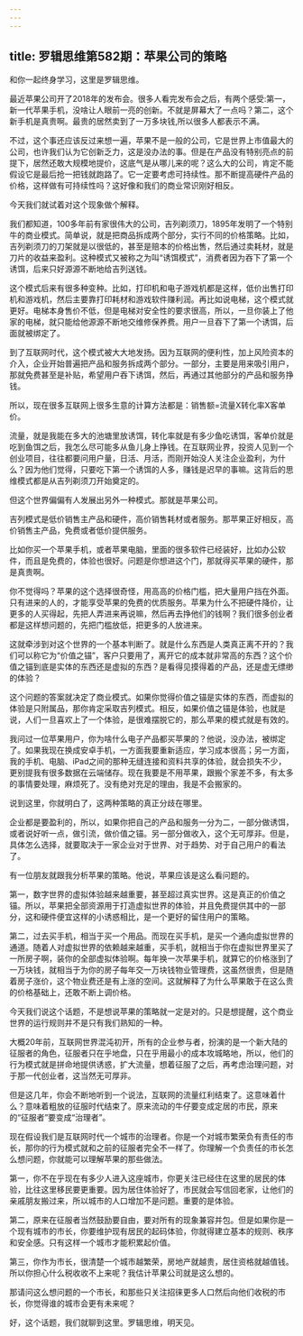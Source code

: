 ```yaml
---
---
---
```

title: 罗辑思维第582期：苹果公司的策略
---

和你一起终身学习，这里是罗辑思维。

最近苹果公司开了2018年的发布会。很多人看完发布会之后，有两个感受:第一，新一代苹果手机，没啥让人眼前一亮的创新。不就是屏幕大了一点吗？第二，这个新手机是真贵啊。最贵的居然卖到了一万多块钱,所以很多人都表示不满。

不过，这个事还应该反过来想一遍，苹果不是一般的公司，它是世界上市值最大的公司，也许我们认为它创新乏力，这是没办法的事。但是在产品没有特别亮点的前提下，居然还敢大规模地提价，这底气是从哪儿来的呢？这么大的公司，肯定不能假设它是最后抢一把钱就跑路了。它一定要考虑可持续性。那不断提高硬件产品的价格，这样做有可持续性吗？这好像和我们的商业常识刚好相反。

今天我们就试着对这个现象做个解释。

我们都知道，100多年前有家很伟大的公司，吉列剃须刀，1895年发明了一个特别牛的商业模式。简单说，就是把商品拆成两个部分，实行不同的价格策略。比如，吉列剃须刀的刀架就是以很低的，甚至是赔本的价格出售，然后通过卖耗材，就是刀片的收益来盈利。这种模式又被称之为叫“诱饵模式”，消费者因为吞下了第一个诱饵，后来只好源源不断地给吉列送钱。

这个模式后来有很多种变种。比如，打印机和电子游戏机都是这样，低价出售打印机和游戏机，然后主要靠打印耗材和游戏软件赚利润。再比如说电梯，这个模式就更好。电梯本身售价不低，但是电梯对安全性的要求很高，所以，一旦你装上了他家的电梯，就只能给他源源不断地交维修保养费。用户一旦吞下了第一个诱饵，后面就被绑定了。

到了互联网时代，这个模式被大大地发扬。因为互联网的便利性，加上风险资本的介入，企业开始普遍把产品和服务拆成两个部分。一部分，主要是用来吸引用户，那就免费甚至是补贴，希望用户吞下诱饵，然后，再通过其他部分的产品和服务挣钱。

所以，现在很多互联网上很多生意的计算方法都是：销售额=流量X转化率X客单价。

流量，就是我能在多大的池塘里放诱饵，转化率就是有多少鱼吃诱饵，客单价就是吃到鱼饵之后，我怎么尽可能多从鱼儿身上挣钱。在互联网业界，投资人见到一个创业项目，往往都要问用户量，日活、月活，而刚开始没人关注企业盈利，为什么？因为他们觉得，只要吃下第一个诱饵的人多，赚钱是迟早的事嘛。这背后的思维模式都是从吉列剃须刀开始奠定的。

但这个世界偏偏有人发展出另外一种模式。那就是苹果公司。

吉列模式是低价销售主产品和硬件，高价销售耗材或者服务。那苹果正好相反，高价销售主产品，免费或者低价提供服务。

比如你买一个苹果手机，或者苹果电脑，里面的很多软件已经装好，比如办公软件，而且是免费的，体验也很好。问题是你想进这个门，那就得买苹果的硬件，那是真贵啊。

你不觉得吗？苹果的这个选择很奇怪，用高高的价格门槛，把大量用户挡在外面。只有进来的人的，才能享受苹果的免费的优质服务。苹果为什么不把硬件降价，让更多的人买得起，先把人弄进来再说嘛，然后再去挣他们的钱啊？我们很多创业者都是这样想问题的，先把门槛放低，把更多的人放进来。

这就牵涉到对这个世界的一个基本判断了。就是什么东西是人类真正离不开的？我们可以称它为“价值之锚”，客户只要用了，离开它的成本就非常高的东西？这个价值之锚到底是实体的东西还是虚拟的东西？是看得见摸得着的产品，还是虚无缥缈的体验？

这个问题的答案就决定了商业模式。如果你觉得价值之锚是实体的东西，而虚拟的体验是只附属品，那你肯定采取吉列模式。相反，如果价值之锚是体验，也就是说，人们一旦喜欢上了一个体验，是很难摆脱它的，那么苹果的模式就是有效的。

我问过一位苹果用户，你为啥什么电子产品都买苹果的？他说，没办法，被绑定了。如果我现在换成安卓手机，一方面我要重新适应，学习成本很高；另一方面，我的手机、电脑、iPad之间的那种无缝连接和资料共享的体验，就会损失不少，更别提我有很多数据在云端储存。现在我要是不用苹果，跟搬个家差不多，有太多的事情要处理，麻烦死了。没有绝对充足的理由，我是不会搬家的。

说到这里，你就明白了，这两种策略的真正分歧在哪里。

企业都是要盈利的，所以，如果你把自己的产品和服务一分为二，一部分做诱饵，或者说好听一点，做引流，做价值之锚。另一部分做收入，这个无可厚非。但是，具体怎么选择，就要取决于一家企业对于世界、对于趋势、对于自己用户的看法了。

有一位朋友就跟我分析苹果的策略。他说，苹果应该是这么看问题的。

第一，数字世界的虚拟体验越来越重要，甚至超过真实世界。这是真正的价值之锚。所以，苹果把全部资源用于打造虚拟世界的体验，并且免费提供其中的一部分，这和硬件便宜这样的小诱惑相比，是一个更好的留住用户的策略。

第二，过去买手机，相当于买一个用品。而现在买手机，是买一个通向虚拟世界的通道。随着人对虚拟世界的依赖越来越重，买手机，就相当于你在虚拟世界里买了一所房子啊，装你的全部虚拟体验啊。每年换一次苹果手机，就算它的价格涨到了一万块钱，就相当于为你的房子每年交一万块钱物业管理费，这虽然很贵，但是随着房子涨价，这个物业费还是有上涨的空间。这就解释了为什么苹果敢于在这么贵的价格基础上，还敢不断上调价格。

今天我们说这个话题，不是想说苹果的策略就一定是对的。只是想提醒，这个商业世界的运行规则并不是只有我们熟知的一种。

大概20年前，互联网世界混沌初开，所有的企业参与者，扮演的是一个新大陆的征服者的角色，征服者只在乎地盘，只在乎用最小的成本攻城略地，所以，他们的行为模式就是拼命地提供诱惑，扩大流量，想着征服了之后，再考虑治理问题，对于那一代创业者，这当然无可厚非。

但是这几年，你会不断地听到一个说法，互联网的流量红利结束了。这意味着什么？意味着粗放的征服时代结束了。原来流动的牛仔要变成定居的市民，原来的“征服者”要变成“治理者”。

现在假设我们是互联网时代一个城市的治理者。你是一个对城市繁荣负有责任的市长，那你的行为模式就和之前的征服者完全不一样了。你理解一个负责任的市长怎么想问题，你就能可以理解苹果的那些做法。

第一，你不在乎现在有多少人进入这座城市，你更关注已经住在这里的居民的体验，比往这里移民要更重要。因为居住体验好了，市民就会写信回老家，让他们的亲戚朋友搬过来，所以城市的人口增加不是问题。重要的是体验。

第二，原来在征服者当然鼓励要自由，要对所有的现象兼容并包。但是如果你是一个现有城市的市长，你要维护现有居民的起码体验，你就得建立基本的规则、秩序和安全感。只有这样一个城市才能积累起价值。

第三，你作为市长，很清楚一个城市越繁荣，房地产就越贵，居住资格就越值钱。所以你担心什么税收收不上来呢？我估计苹果公司就是这么想的。

那请问这么想问题的一个市长，和那些只关注招徕更多人口然后向他们收税的市长，你觉得谁的城市会更有未来呢？

好，这个话题，我们就聊到这里。罗辑思维，明天见。

